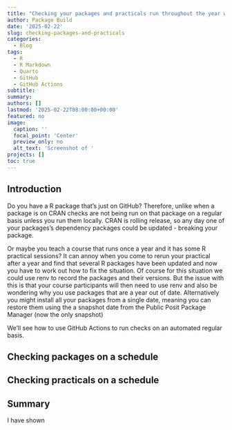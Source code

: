 ```yaml
---
title: "Checking your packages and practicals run throughout the year with GitHub Actions"
author: Package Build
date: '2025-02-22'
slug: checking-packages-and-practicals
categories:
  - Blog
tags:
  - R
  - R Markdown
  - Quarto
  - GitHub
  - GitHub Actions
subtitle:
summary: 
authors: []
lastmod: '2025-02-22T08:00:00+00:00'
featured: no
image:
  caption: ''
  focal_point: 'Center'
  preview_only: no
  alt_text: 'Screenshot of '
projects: []
toc: true
---
```


## Introduction

Do you have a R package that's just on GitHub? Therefore, unlike when a package is on CRAN checks are not being run on that package on a regular basis unless you run them locally. CRAN is rolling release, so any day one of your packages's dependency packages could be updated - breaking your package.

Or maybe you teach a course that runs once a year and it has some R practical sessions? It can annoy when you come to rerun your practical after a year and find that several R packages have been updated and now you have to work out how to fix the situation. Of course for this situation we could use renv to record the packages and their versions. But the issue with this is that your course participants will then need to use renv and also be wondering why you use packages that are a year out of date. Alternatively you might install all your packages from a single date, meaning you can restore them using the a snapshot date from the Public Posit Package Manager (now the only snapshot)

We'll see how to use GitHub Actions to run checks on an automated regular basis.

## Checking packages on a schedule

## Checking practicals on a schedule

## Summary

I have shown
